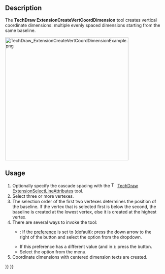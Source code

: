 <languages/>

{{Docnav
|[[TechDraw_ExtensionCreateHorizCoordDimension|ExtensionCreateHorizCoordDimension]]
|[[TechDraw_ExtensionCreateObliqueCoordDimension|ExtensionCreateObliqueCoordDimension]]
|[[TechDraw_Workbench|TechDraw]]
|IconL=TechDraw_ExtensionCreateHorizCoordDimension.svg
|IconR=TechDraw_ExtensionCreateObliqueCoordDimension.svg
|IconC=Workbench_TechDraw.svg
}}

{{GuiCommand
|Name=TechDraw ExtensionCreateVertCoordDimension
|MenuLocation=TechDraw → Extensions: Dimensions → Create Vertical Coordinate Dimensions
|Workbenches=[[TechDraw_Workbench|TechDraw]]
|Shortcut=
|Version=0.20
|SeeAlso=[[TechDraw_ExtensionCreateHorizCoordDimension|TechDraw ExtensionCreateHorizCoordDimension]], [[TechDraw_ExtensionCreateObliqueCoordDimension|TechDraw ExtensionCreateObliqueCoordDimension]]
}}

==Description==

The '''TechDraw ExtensionCreateVertCoordDimension''' tool creates vertical coordinate dimensions: multiple evenly spaced dimensions starting from the same baseline.

[[Image:TechDraw_ExtensionCreateVertCoordDimensionExample.png|400px]]
{{Caption|On the right the created dimensions}}

==Usage==

# Optionally specify the cascade spacing with the [[Image:TechDraw_ExtensionSelectLineAttributes.svg|16px]] [[TechDraw_ExtensionSelectLineAttributes|TechDraw ExtensionSelectLineAttributes]] tool.
# Select three or more vertexes.
# The selection order of the first two vertexes determines the position of the baseline. If the vertex that is selected first is below the second, the baseline is created at the lowest vertex, else it is created at the highest vertex.
# There are several ways to invoke the tool:
#* {{Version|1.0}}: If the {{MenuCommand|Dimensioning tools}} [[TechDraw_Preferences#Dimensions|preference]] is set to {{Value|Single tool}} (default): press the down arrow to the right of the {{Button|[[Image:TechDraw_Dimension.svg||x16px]][[Image:Toolbar_flyout_arrow.svg|x16px]]}} button and select the {{MenuCommand|[[Image:TechDraw_ExtensionCreateVertCoordDimension.svg|16px]] Create Vertical Coordinate Dimensions}} option from the dropdown.
#* If this preference has a different value (and in {{VersionMinus|0.21}}): press the {{Button|[[Image:TechDraw_ExtensionCreateVertCoordDimension.svg|16px]] [[TechDraw_ExtensionCreateVertCoordDimension|Create Vertical Coordinate Dimensions]]}} button.
#* Select the {{MenuCommand|TechDraw → Extensions: Dimensions → [[Image:TechDraw_ExtensionCreateVertCoordDimension.svg|16px]] Create Vertical Coordinate Dimensions}} option from the menu.
# Coordinate dimensions with centered dimension texts are created.


{{Docnav
|[[TechDraw_ExtensionCreateHorizCoordDimension|ExtensionCreateHorizCoordDimension]]
|[[TechDraw_ExtensionCreateObliqueCoordDimension|ExtensionCreateObliqueCoordDimension]]
|[[TechDraw_Workbench|TechDraw]]
|IconL=TechDraw_ExtensionCreateHorizCoordDimension.svg
|IconR=TechDraw_ExtensionCreateObliqueCoordDimension.svg
|IconC=Workbench_TechDraw.svg
}}

{{TechDraw_Tools_navi{{#translation:}}}}
{{Userdocnavi{{#translation:}}}}